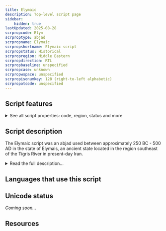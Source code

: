 ```yaml
---
title: Elymaic
description: Top-level script page
sidebar:
    hidden: true
lastUpdated: 2025-08-28
scrpropcode: Elym
scrproptype: abjad
scrpropname: Elymaic
scrpropshortname: Elymaic script
scrpropstatus: Historical
scrpropregion: Middle Eastern
scrpropdirection: RTL
scrpropbaseline: unspecified
scrpropcase: unknown
scrpropwspace: unspecified
scrpropisonumkey: 128 (right-to-left alphabetic)
scrpropotcode: unspecified
---
```



## Script features

<details>
<summary> See all script properties: code, region, status and more</summary>
<ScriptInfo />
</details>

## Script description

The Elymaic script was an abjad used between approximately 250 BC - 500 AD in the state of Elymais, an ancient state located in the region southeast of the Tigris River in present-day Iran.

<details>
<summary>Read the full description...</summary>The Elymaic script was descended from [Aramaic](/scrlang/script-armi), and was either the parent or a sibling script for [Mandaic](/scrlang/script-Mand). It is poorly attested on coins and rock inscriptions from the second and third centuries.
</details>

## Languages that use this script

<WsList script='Elym' wsMax='5' />

## Unicode status

_Coming soon..._

## Resources

<ScriptResources detailSummary='seemore' />

